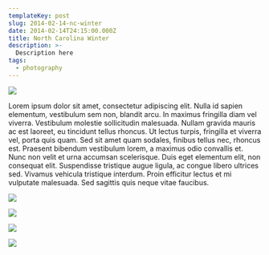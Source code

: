 ```yaml
---
templateKey: post
slug: 2014-02-14-nc-winter
date: 2014-02-14T24:15:00.000Z
title: North Carolina Winter
description: >-
  Description here
tags:
  - photography
---
```

![](../../static/assets/20140214-IMG_3486.jpg)

Lorem ipsum dolor sit amet, consectetur adipiscing elit. Nulla id sapien elementum, vestibulum sem non, blandit arcu. In maximus fringilla diam vel viverra. Vestibulum molestie sollicitudin malesuada. Nullam gravida mauris ac est laoreet, eu tincidunt tellus rhoncus. Ut lectus turpis, fringilla et viverra vel, porta quis quam. Sed sit amet quam sodales, finibus tellus nec, rhoncus est. Praesent bibendum vestibulum lorem, a maximus odio convallis et. Nunc non velit et urna accumsan scelerisque. Duis eget elementum elit, non consequat elit. Suspendisse tristique augue ligula, ac congue libero ultrices sed. Vivamus vehicula tristique interdum. Proin efficitur lectus et mi vulputate malesuada. Sed sagittis quis neque vitae faucibus.

![](../../static/assets/20140213-IMG_3322.jpg)

![](../../static/assets/20140214-IMG_3436.jpg)

![](../../static/assets/20140213-IMG_3399.jpg)

![](../../static/assets/20140213-IMG_3403.jpg)

